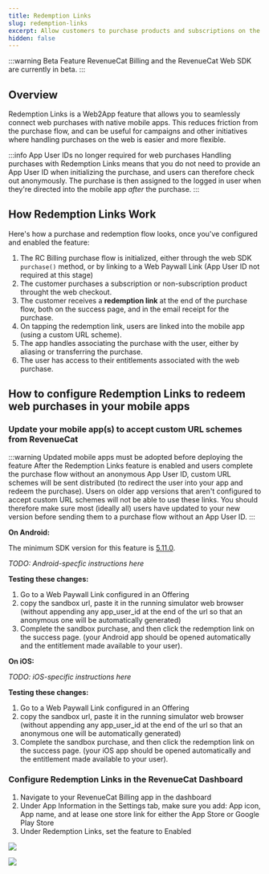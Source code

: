 ```yaml
---
title: Redemption Links
slug: redemption-links
excerpt: Allow customers to purchase products and subscriptions on the web and seamlessly access them in-app
hidden: false
---
```


:::warning Beta Feature
RevenueCat Billing and the RevenueCat Web SDK are currently in beta.
:::

## Overview
Redemption Links is a Web2App feature that allows you to seamlessly connect web purchases with native mobile apps. This reduces friction from the purchase flow, and can be useful for campaigns and other initiatives where handling purchases on the web is easier and more flexible.

:::info App User IDs no longer required for web purchases
Handling purchases with Redemption Links means that you do not need to provide an App User ID when initializing the purchase, and users can therefore check out anonymously. The purchase is then assigned to the logged in user when they're directed into the mobile app _after_ the purchase.
:::

## How Redemption Links Work
Here's how a purchase and redemption flow looks, once you've configured and enabled the feature:

1. The RC Billing purchase flow is initialized, either through the web SDK `purchase()` method, or by linking to a Web Paywall Link (App User ID not required at this stage)
1. The customer purchases a subscription or non-subscription product throught the web checkout.
1. The customer receives a **redemption link** at the end of the purchase flow, both on the success page, and in the email receipt for the purchase.
1. On tapping the redemption link, users are linked into the mobile app (using a custom URL scheme).
1. The app handles associating the purchase with the user, either by aliasing or transferring the purchase.
1. The user has access to their entitlements associated with the web purchase.


## How to configure Redemption Links to redeem web purchases in your mobile apps

### Update your mobile app(s) to accept custom URL schemes from RevenueCat

:::warning Updated mobile apps must be adopted before deploying the feature
After the Redemption Links feature is enabled and users complete the purchase flow without an anonymous App User ID, custom URL schemes will be sent distributed (to redirect the user into your app and redeem the purchase). Users on older app versions that aren't configured to accept custom URL schemes will not be able to use these links. You should therefore make sure most (ideally all) users have updated to your new version before sending them to a purchase flow without an App User ID.
:::

**On Android:**

The minimum SDK version for this feature is [5.11.0](https://github.com/RevenueCat/purchases-ios/releases/tag/5.11.0).

_TODO: Android-specfic instructions here_

**Testing these changes:**
1. Go to a Web Paywall Link configured in an Offering
1. copy the sandbox url, paste it in the running simulator web browser (without appending any app_user_id at the end of the url so that an anonymous one will be automatically generated)
1. Complete the sandbox purchase, and then click the redemption link on the success page. (your Android app should be opened automatically and the entitlement made available to your user).


**On iOS:**

_TODO: iOS-specific instructions here_

**Testing these changes:**
1. Go to a Web Paywall Link configured in an Offering
1. copy the sandbox url, paste it in the running simulator web browser (without appending any app_user_id at the end of the url so that an anonymous one will be automatically generated)
1. Complete the sandbox purchase, and then click the redemption link on the success page. (your iOS app should be opened automatically and the entitlement made available to your user).

### Configure Redemption Links in the RevenueCat Dashboard

1. Navigate to your RevenueCat Billing app in the dashboard
2. Under App Information in the Settings tab, make sure you add: App icon, App name, and at lease one store link for either the App Store or Google Play Store
3. Under Redemption Links, set the feature to Enabled


![](/images/rc-billing/redemption-links-dashboard-1.png)

![](/images/rc-billing/redemption-links-dashboard-2.png)